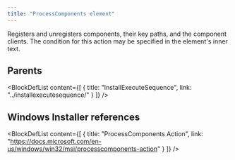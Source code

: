 ```yaml
---
title: "ProcessComponents element"
---
```



Registers and unregisters components, their key paths, and the component clients. The condition for this action may be specified in the element's inner text.


## Parents

<BlockDefList content={[
    {
      title: "InstallExecuteSequence",
      link: "../installexecutesequence/"
    }
  ]}
/>

## Windows Installer references

<BlockDefList content={[
    {
      title: "ProcessComponents Action",
      link: "https://docs.microsoft.com/en-us/windows/win32/msi/processcomponents-action"
    }
  ]}
/>

